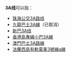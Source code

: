 {{线路名消歧义}}
'''3A线'''可以指：
* [[珠海公交3A路线|珠海公交3A路线]]
* [[九龍巴士3A線|九龍巴士3A線]]（已取消）
* [[新巴3A线|新巴3A线]]
* [[香港島專線小巴3A線|香港島專線小巴3A線]]
* [[澳門巴士3A路線|澳門巴士3A路線]]
*[[法蘭西島有軌電車3號線a線|法蘭西島有軌電車3號線a線]]


{{disambig|cat=三字路线名消歧义}}
